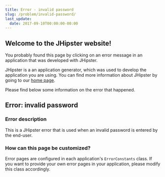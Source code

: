 ```yaml
---
title: Error - invalid password
slug: /problem/invalid-password/
last_update:
  date: 2017-09-10T00:00:00-00:00
---
```


## Welcome to the JHipster website!

You probably found this page by clicking on an error message in an application that was developed with JHipster.

JHipster is a an application generator, which was used to develop the application you are using. You can find more information about JHipster by going to our [home page](/).

Please find below some information on the error that happened.


## Error: invalid password

### Error description

This is a JHipster error that is used when an invalid password is entered by the end-user.

### How can this page be customized?

Error pages are configured in each application's `ErrorConstants` class. If you want to provide your own error pages in your application, please modify this class accordingly.

